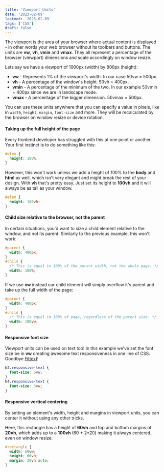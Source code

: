 ```yaml
---
title: 'Viewport Units'
date: '2023-02-09'
lastmod: '2023-02-09'
tags: ['CSS']
draft: false
---
```


<TOCInline toc={props.toc} toHeading={2} />

The viewport is the area of your browser where actual content is displayed - in other words your web browser without its toolbars and buttons. The units are **vw**, **vh**, **vmin** and **vmax**. They all represent a percentage of the browser (viewport) dimensions and scale accordingly on window resize.

Lets say we have a viewport of 1000px (width) by 800px (height):

- **vw** - Represents 1% of the viewport's width. In our case 50vw = 500px.
- **vh** - A percentage of the window's height. 50vh = 400px.
- **vmin** - A percentage of the minimum of the two. In our example 50vmin = 400px since we are in landscape mode.
- **vmax** - A percentage of the bigger dimension. 50vmax = 500px.

You can use these units anywhere that you can specify a value in pixels, like in `width`, `height`, `margin`, `font-size` and more. They will be recalculated by the browser on window resize or device rotation.

#### Taking up the full height of the page

Every frontend developer has struggled with this at one point or another. Your first instinct is to do something like this:

```css
#elem {
  height: 100%;
}
```

However, this won't work unless we add a height of 100% to the **body** and **html** as well, which isn't very elegant and might break the rest of your design. With **vh** that's pretty easy. Just set its height to **100vh** and it will always be as tall as your window.

```css
#elem {
  height: 100vh;
}
```

#### Child size relative to the browser, not the parent

In certain situations, you'd want to size a child element relative to the window, and not its parent. Similarly to the previous example, this won't work:

```css
#parent {
  width: 400px;
}
#child {
  /* This is equal to 100% of the parent width, not the whole page. */
  width: 100%;
}
```

If we use **vw** instead our child element will simply overflow it's parent and take up the full width of the page:

```css
#parent {
  width: 400px;
}
#child {
  /* This is equal to 100% of page, regardless of the parent size. */
  width: 100vw;
}
```

#### Responsive font size

Viewport units can be used on text too! In this example we've set the font size be in **vw** creating awesome text responsiveness in one line of CSS. Goodbye [Fittext](http://fittextjs.com/ 'Fittext')!

```css
h2.responsive-text {
  font-size: 6vw;
}
h4.responsive-text {
  font-size: 3vw;
}
```

#### Responsive vertical centering

By setting an element's width, height and margins in viewport units, you can center it without using any other tricks.

Here, this rectangle has a height of **60vh** and top and bottom margins of **20vh**, which adds up to a **100vh** (60 + 2\*20) making it always centered, even on window resize.

```css
#rectangle {
  width: 60vw;
  height: 60vh;
  margin: 20vh auto;
}
```
